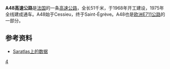 '''A48高速公路'''是[[法国|法国]]的一条[[高速公路|高速公路]]，全长51千米，于1968年开工建设，1975年全线建成通车。A48始于Cessieu，终于Saint-Égrève。A48也是[[欧洲E711公路|欧洲E711公路]]的一部分。

==参考资料==
*[http://saratlas.free.fr/index.php?page=autoroute&route=a48&lang=fr Saratlas上的数据]{{Wayback|url=http://saratlas.free.fr/index.php?page=autoroute&route=a48&lang=fr |date=20141101215920 }}{{fr}}

{{Autoroutes}}

[[Category:法国高速公路|4]]